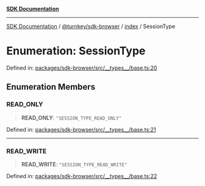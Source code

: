[**SDK Documentation**](../../../../README.mdx)

***

[SDK Documentation](../../../../packages.mdx) / [@turnkey/sdk-browser](../../README.mdx) / [index](../README.mdx) / SessionType

# Enumeration: SessionType

Defined in: [packages/sdk-browser/src/\_\_types\_\_/base.ts:20](https://github.com/tkhq/sdk/blob/078f5423e923fbd1d7fd39440402d7f01d09c3d0/packages/sdk-browser/src/__types__/base.ts#L20)

## Enumeration Members

### READ\_ONLY

> **READ\_ONLY**: `"SESSION_TYPE_READ_ONLY"`

Defined in: [packages/sdk-browser/src/\_\_types\_\_/base.ts:21](https://github.com/tkhq/sdk/blob/078f5423e923fbd1d7fd39440402d7f01d09c3d0/packages/sdk-browser/src/__types__/base.ts#L21)

***

### READ\_WRITE

> **READ\_WRITE**: `"SESSION_TYPE_READ_WRITE"`

Defined in: [packages/sdk-browser/src/\_\_types\_\_/base.ts:22](https://github.com/tkhq/sdk/blob/078f5423e923fbd1d7fd39440402d7f01d09c3d0/packages/sdk-browser/src/__types__/base.ts#L22)
